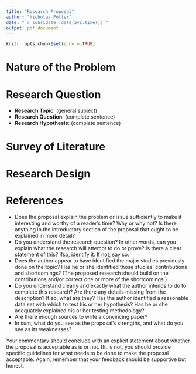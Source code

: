 ```yaml
---
title: "Research Proposal"
author: "Nicholas Potter"
date: "`r lubridate::date(Sys.time())`"
output: pdf_document
---
```


```r
knitr::opts_chunk$set(echo = TRUE)
```

# Nature of the Problem

# Research Question

* **Research Topic**: (general subject)
* **Research Question**: (complete sentence)
* **Research Hypothesis**: (complete sentence)

# Survey of Literature

# Research Design

# References

* Does the proposal explain the problem or issue sufficiently to make it interesting and worthy of a reader's time? Why or why not? Is there anything in the introductory section of the proposal that ought to be explained in more detail?
* Do you understand the research question? In other words, can you explain what the research will attempt to do or prove? Is there a clear statement of this? Ifso, identify it. If not, say so.
* Does the author appear to have identified the major studies previously done on the topic? Has he or she identified those studies' contributions and shortcomings? (The proposed research should build on the contributions and/or correct one or more of the shortcomings.)
* Do you understand clearly and exactly what the author intends to do to complete this research? Are there any details missing from the description? If so, what are they? Has the author identified a reasonable data set with which to test his or her hypothesis? Has he or she adequately explained his or her testing methodology?
* Are there enough sources to write a convincing paper?
* In sum, what do you see as the proposal's strengths, and what do you see as its weaknesses?

Your commentary should conclude with an explicit statement about whether the proposal is acceptable as is or not. Ifit is not, you should provide specific guidelines for what needs to be done to make the proposal acceptable. Again, remember that your feedback should be supportive but honest.





